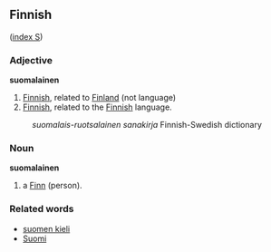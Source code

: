 ==Finnish==
([[Wiktionary:Finnish_index_s|index S]])

===Adjective===
'''suomalainen'''

# [[Finnish]], related to [[Finland]] (not language)
# [[Finnish]], related to the [[Finnish]] language.
:''suomalais-ruotsalainen sanakirja'' Finnish-Swedish dictionary

===Noun===
'''suomalainen'''

# a [[Finn]] (person).

===Related words===
*[[suomen kieli]]
*[[Suomi]]